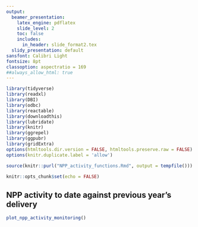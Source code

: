 ```yaml
---
output:
  beamer_presentation:
    latex_engine: pdflatex
    slide_level: 2
    toc: false
    includes:
      in_header: slide_format2.tex
  slidy_presentation: default
sansfont: Calibri Light
fontsize: 8pt
classoption: aspectratio = 169
##always_allow_html: true
---
```


```r
library(tidyverse)
library(readxl)
library(DBI)
library(odbc)
library(reactable)
library(downloadthis)
library(lubridate)
library(knitr)
library(ggrepel)
library(ggpubr)
library(gridExtra)
options(htmltools.dir.version = FALSE, htmltools.preserve.raw = FALSE)
options(knitr.duplicate.label = 'allow')

source(knitr::purl("NPP_activity_functions.Rmd", output = tempfile()))
```

```r
knitr::opts_chunk$set(echo = FALSE)
```

## NPP activity to date against previous year's delivery

```r
plot_npp_activity_monitoring()
```
